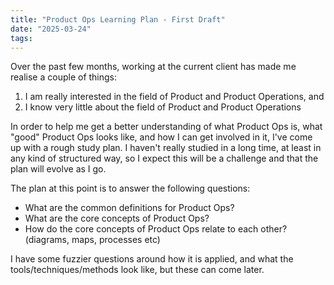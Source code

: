 ```yaml
---
title: "Product Ops Learning Plan - First Draft"
date: "2025-03-24"
tags:
---
```

Over the past few months, working at the current client has made me realise a couple of things:
1. I am really interested in the field of Product and Product Operations, and
2. I know very little about the field of Product and Product Operations

In order to help me get a better understanding of what Product Ops is, what "good" Product Ops looks like, and how I can get involved in it, I've come up with a rough study plan. I haven't really studied in a long time, at least in any kind of structured way, so I expect this will be a challenge and that the plan will evolve as I go.

The plan at this point is to answer the following questions:
- What are the common definitions for Product Ops?
- What are the core concepts of Product Ops?
- How do the core concepts of Product Ops relate to each other? (diagrams, maps, processes etc)

I have some fuzzier questions around how it is applied, and what the tools/techniques/methods look like, but these can come later.